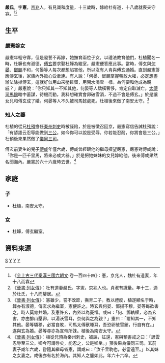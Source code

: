 {{Otheruses|subject=杜有道之妻|other=同名的明朝政治人物|嚴憲 (明朝)}}
'''嚴氏'''{{BD|？||？||catIdx=Y}}，字'''憲'''，[[京兆郡|京兆]]人，有見識和度量，十三歲時，嫁給杜有道，十八歲就喪夫守寡。<ref>《[[全上古三代秦漢三國六朝文|全上古三代秦漢三國六朝文]]·卷一百四十四》：憲，京兆人，魏杜有道妻，年十八而寡</ref><ref>《[[:s:晉書/卷096|晉書·列女傳]]》：杜有道妻嚴氏，字憲，京兆人也。貞淑有識量。年十三，適於杜氏，十八而嫠居。</ref>

==生平==
===嚴憲嫁女===
嚴憲年輕守寡，但是發誓不再嫁，她撫育兩位子女，以禮法教育他們，杜植聞名一時，杜韡也有淑德，[[傅玄|傅玄]]要求娶杜韡為繼室，嚴憲便答應此事。當時，傅玄與[[何晏|何晏]]、[[鄧颺|鄧颺]]不和，何晏等人每次都想陷害他，所以沒有人肯與傅玄通婚。直到嚴憲答應傅玄後，家族內外擔心受牽連。有人說：「何晏、鄧颺掌握朝政大權，必定想盡辦法除掉傅玄，這就好似用山來壓雞蛋，用開水澆雪一樣。為何要和他成為親戚？」嚴憲說：「你只知其一不知其他，何晏等人驕橫奢侈，肯定自取滅亡。[[太傅|太傅]][[司馬懿|司馬懿]]暗中蓄謀，待機而動，我料想確實會卵破雪消，不過不會是傅玄。」於是讓女兒和傅玄成了婚。何晏等人不久被司馬懿處死。杜植後來做了南安太守。<ref>《[[:s:晉書/卷096|晉書·列女傳]]》：憲雖少，誓不改節，撫育二子，教以禮度，植遂顯名于時，韡亦有淑德，傳玄求為繼室，憲便許之。時玄與何晏、鄧揚不穆，晏等每欲害之，時人莫肯共婚。及憲許玄，內外以為憂懼。或曰：「何、鄧執權，必為玄害，亦由排山壓卵，以湯沃雪耳，奈何與之為親？」憲曰：「爾知其一，不知其他。晏等驕移，必當自敗，司馬太傅獸睡耳，吾恐卵破雪銷，行自有在。」遂與玄為婚。晏等尋亦為宣帝所誅。植後為南安太守。</ref>
===知人之鑒===
杜植的從兄[[杜預|杜預]]擔任[[秦州|秦州]][[刺史|刺史]]時被誣陷，於是被徵召回京，嚴憲寫信告誡杜預說：「有諺語云忍辱能做到[[三公|三公]]。如今你可以說是受辱，你若能忍耐，你將會是三公。」杜預後來果然做了[[儀同三司|儀同三司]]。

傅玄前妻生的兒子[[傅咸|傅咸]]年僅六歲，傅咸曾經跟他的繼母探望嚴憲，嚴憲對傅咸說：「你是一匹千里馬，將來必成大器。」於是把她妹妹的女兒嫁給他。後來傅咸果然名聞海內。嚴憲於六十六歲時去世。<ref>《[[:s:晉書/卷096|晉書·列女傳]]》：植從兄預為秦州刺史，被誣，征還，憲與預書戒之曰：「諺雲忍辱至三公。卿今可謂辱矣，能忍之，公是卿坐。」預後果為儀同三司。玄前妻子咸年六歲，嘗隨其繼母省憲，謂咸曰：「汝千里駒也，必當遠至。」以其妹之女妻之。咸後亦有名於海內。其知人之鑒如此。年六十六卒。</ref>

==家庭==
===子===
*杜植，南安太守。
===女===
*杜韡，傅玄繼室。
==資料來源==
{{Wikisource|晉書/卷096}}
{{Reflist}}
[[Category:嚴姓|S]]
[[Category:西晉女性人物|Y]]
[[Category:曹魏女性人物|Y]]
[[Category:京兆人|Y]]
